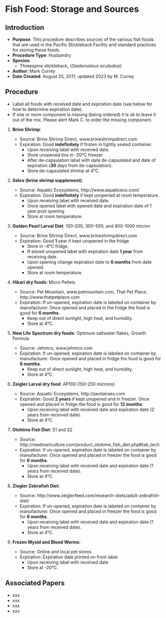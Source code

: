 # Fish Food: Storage and Sources {#sec-general-foodstorage_sources}

## Introduction

-   **Purpose**: This procedure describes sources of the various fish foods that are used in the Pacific Stickleback Facility and standard practices for storing these foods.
-   **Procedure Type**: Husbandry
-   **Species**:
    -   Threespine stickleback, (*Gasterosteus aculeatus*)
-   **Author**: Mark Currey
-   **Date Created**: August 25, 2011; updated 2023 by M. Currey

## Procedure

::: {.callout-warning title="NOTES"}
- Label all foods with received date and expiration date (see below for how to determine expiration date).
- If one or more component is missing (being ordered) it is ok to leave it out of the mix. Please alert Mark C. to order the missing component.
:::

1.  **Brine Shrimp**:

    -   Source: Brine Shrimp Direct, www.brineshrimpdirect.com
    -   Expiration: Good **indefinitely** if frozen in tightly sealed container.
        -   Upon receiving label with received date.
        -   Store unopened tins in -20°C freezer
        -   After de-capsulation label with date de-capsulated and date of expiration (**30** days from de-capsulation).
        -   Store de-capsulated shrimp at 4°C.
        
2.  **Selco (brine shrimp supplement)**:

    -   Source: Aquatic Ecosystems, http://www.aquaticeco.com/
    -   Expiration: Good **indefinitely** if kept unopened at room temperature.
        -   Upon receiving label with received date.
        -   Once opened label with opened date and expiration date of 1 year post opening
        -   Store at room temperature.

3.  **Golden Pearl Larval Diet**: 100-200, 300-500, and 800-1000 micron

    -   Source: Brine Shrimp Direct, www.brineshrimpdirect.com
    -   Expiration: Good **1** year if kept unopened in the fridge
        -   Store in -4°C fridge.
        -   If stored unopened label with expiration date **1 year** from receiving date.
        -   Upon opening change expiration date to **6 months** from date opened.
        -   Store at room temperature.

4.  **Hikari dry foods**: Micro Pellets

    -   Source: Pet Mountain, www.petmountain.com, That Pet Place: http://www.thatpetplace.com
    -   Expiration: If un-opened, expiration date is labeled on container by manufacturer. Once opened and placed in the fridge the food is good for **6 months**.
        -   Keep out of direct sunlight, high heat, and humidity.
        -   Store at 4°C.

5.  **New Life Spectrum dry foods**: Optimum saltwater flakes, Growth Formula

    -   Source: Jehmco, www.jehmco.com
    -   Expiration: If un-opened, expiration date is labeled on container by manufacturer. Once opened and placed in fridge the food is good for **6 months**.
        -   Keep out of direct sunlight, high heat, and humidity.
        -   Store at 4°C.

5.  **Zeigler Larval dry food**: AP100 (150-250 microns)

    -   Source: Aquatic Ecosystems, http://pentairaes.com
    -   Expiration: Good **2 years** if kept unopened and in freezer. Once opened and placed in fridge the food is good for **12 months**.
        -   Upon receiving label with received date and expiration date (2 years from received date).
        -   Store at 4°C.
        

8.  **Otohime Fish Diet**: S1 and S2

    -   Source: http://reedmariculture.com/product_otohime_fish_diet.php#tab_tech
    -   Expiration: If un-opened, expiration date is labeled on container by manufacturer. Once opened and placed in freezer the food is good for **6 months**.
        -   Upon receiving label with received date and expiration date (1 years from received date).
        -   Store at 4°C.

9.  **Ziegler Zebrafish Diet**:

    -   Source: http://www.zeiglerfeed.com/research-diets/adult-zebrafish-diet/
    -   Expiration: If un-opened, expiration date is labeled on container by manufacturer. Once opened and placed in freezer the food is good for **6 months**.
        -   Upon receiving label with received date and expiration date (1 years from received date).
        -   Store at 4°C.

10. **Frozen Mysid and Blood Worms**:

    -   Source: Online and local pet stores
    -   Expiration: Expiration date printed on front label.
        -   Upon receiving label with received date
        -   Store at -20°C.
        
## Associated Papers

-   xxx
-   xxx
-   xxx
-   xxx
